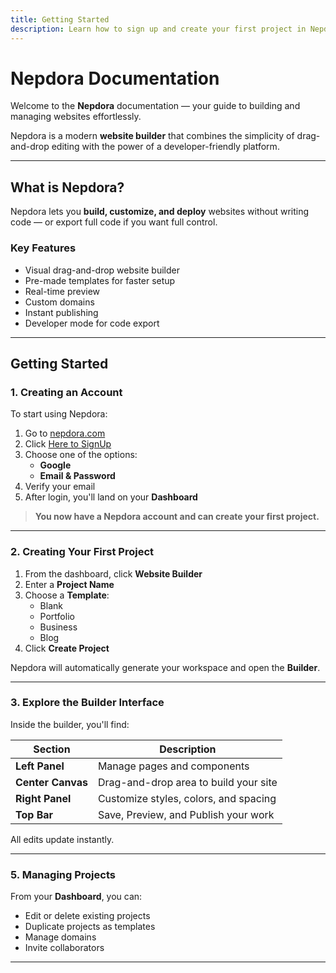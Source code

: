```yaml
---
title: Getting Started
description: Learn how to sign up and create your first project in Nepdora.
---
```

#  Nepdora Documentation

Welcome to the **Nepdora** documentation — your guide to building and managing websites effortlessly.

Nepdora is a modern **website builder** that combines the simplicity of drag-and-drop editing with the power of a developer-friendly platform.

---

##  What is Nepdora?

Nepdora lets you **build, customize, and deploy** websites without writing code — or export full code if you want full control.

###  Key Features
- Visual drag-and-drop website builder
- Pre-made templates for faster setup
- Real-time preview
- Custom domains
- Instant publishing
- Developer mode for code export

---

##  Getting Started

### 1. Creating an Account

To start using Nepdora:

1. Go to [nepdora.com](https://nepdora.com)
2. Click [Here to SignUp](https://reman.nepdora.com/admin/signup)
3. Choose one of the options:
   - **Google**
   - **Email & Password**
4. Verify your email 
5. After login, you'll land on your **Dashboard**

> **You now have a Nepdora account and can create your first project.**

---

### 2. Creating Your First Project

1. From the dashboard, click **Website Builder** 
2. Enter a **Project Name**
3. Choose a **Template**:
   - Blank
   - Portfolio
   - Business
   - Blog
4. Click **Create Project**

Nepdora will automatically generate your workspace and open the **Builder**.

---

### 3. Explore the Builder Interface

Inside the builder, you'll find:

| Section | Description |
|----------|--------------|
| **Left Panel** | Manage pages and components |
| **Center Canvas** | Drag-and-drop area to build your site |
| **Right Panel** | Customize styles, colors, and spacing |
| **Top Bar** | Save, Preview, and Publish your work |

All edits update instantly.

---


### 5. Managing Projects

From your **Dashboard**, you can:

- Edit or delete existing projects
- Duplicate projects as templates
- Manage domains
- Invite collaborators

---

